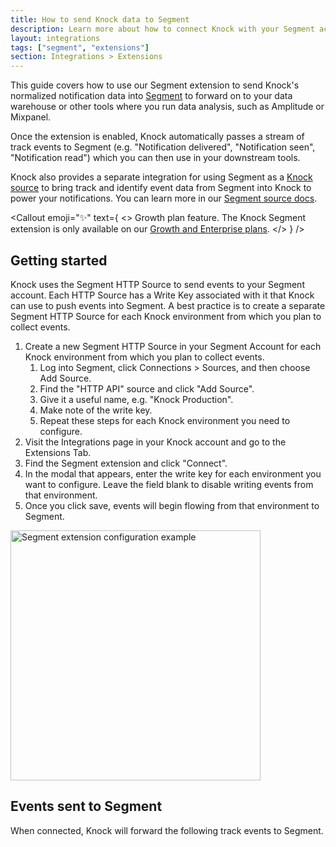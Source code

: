 ```yaml
---
title: How to send Knock data to Segment
description: Learn more about how to connect Knock with your Segment account.
layout: integrations
tags: ["segment", "extensions"]
section: Integrations > Extensions
---
```



This guide covers how to use our Segment extension to send Knock's normalized notification data into [Segment](https://segment.io) to forward on to your data warehouse or other tools where you run data analysis, such as Amplitude or Mixpanel.

Once the extension is enabled, Knock automatically passes a stream of track events to Segment (e.g. "Notification delivered", "Notification seen", "Notification read") which you can then use in your downstream tools.

Knock also provides a separate integration for using Segment as a [Knock source](/integrations/sources/overview) to bring track and identify event data from Segment into Knock to power your notifications. You can learn more in our [Segment source docs](/integrations/sources/segment).

<Callout
  emoji="✨"
  text={
    <>
      <span className="font-bold">Growth plan feature.</span> The Knock Segment extension is only available on our <a href="https://knock.app/pricing">Growth and Enterprise plans</a>. 
    </>
  }
/>

## Getting started

Knock uses the Segment HTTP Source to send events to your Segment account. Each HTTP Source has a Write Key associated with it that Knock can use to push events into Segment. A best practice is to create a separate Segment HTTP Source for each Knock environment from which you plan to collect events.

1. Create a new Segment HTTP Source in your Segment Account for each Knock environment from which you plan to collect events.
    1. Log into Segment, click Connections > Sources, and then choose Add Source.
    2. Find the "HTTP API" source and click "Add Source".
    3. Give it a useful name, e.g. "Knock Production".
    4. Make note of the write key.
    5. Repeat these steps for each Knock environment you need to configure.
2. Visit the Integrations page in your Knock account and go to the Extensions Tab.
3. Find the Segment extension and click "Connect".
4. In the modal that appears, enter the write key for each environment you want to configure. Leave the field blank to disable writing events from that environment.
5. Once you click save, events will begin flowing from that environment to Segment.

<img width="400" src="/images/integrations/extensions/segment_modal.png" alt="Segment extension configuration example"/>


## Events sent to Segment

When connected, Knock will forward the following track events to Segment.

<Table
  headers={["Event", "Description"]}
  rows={[
    [
      "Notification sent",
      "Occurs when a message is successfully sent to a channel provider.",
    ],
    [
      "Notification delivered",
      "Occurs when a message is marked as delivered to the user by the provider. This is only available on email providers with delivery tracking enabled.",
    ],
    ["Notification undelivered", "Occurs when a message delivery attempt fails permanently. Delivery will not be retried."],
    ["Notification seen", "Occurs when a message is seen by its recipient."],
    [
      "Notification unseen",
      "Occurs when a message is marked unseen by the recipient.",
    ],
    [
      "Notification read",
      "Occurs when a message is marked as read by its recipient.",
    ],
    [
      "Notification unread",
      "Occurs when a message is marked unread by the recipient.",
    ],
    ["Notification archived", "Occurs when a message is archived by its recipient."],
    [
      "Notification unarchived",
      "Occurs when a message is unarchived by its recipient.",
    ],
    [
      "Notification clicked",
      "Occurs when a link is clicked by the message recipient. This is only available when Knock link tracking is enabled."
    ],
    [
      "Notification interacted",
      "Occurs when a recipient interacts with a message. This is only available when Knock link tracking is enabled."
    ]
  ]}
/>